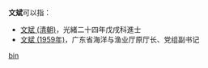 '''文斌'''可以指：
* [[文斌_(清朝)|文斌 (清朝)]]，光緒二十四年戊戌科進士
* [[文斌_(1959年)|文斌 (1959年)]]，广东省海洋与渔业厅原厅长、党组副书记

{{disambig}}

[[Category:二字文姓人名消歧义|bin]]